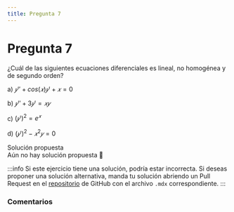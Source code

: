 ```yaml
---
title: Pregunta 7
---
```



# Pregunta 7

<div className="exercise">
¿Cuál de las siguientes ecuaciones diferenciales es lineal, no homogénea y de segundo orden?

a) $𝑦 ′′ + cos(𝑥) 𝑦 ′ + 𝑥 = 0$

b) $𝑦 ′′ + 3𝑦′ = 𝑥𝑦$

c) $(𝑦 ′ )^2 = e^𝑥$

d) $(𝑦 ′ )^2 − 𝑥^2 𝑦 = 0$

</div>

<MDXDetails>
<summary>Solución propuesta</summary>

<div className="exercise">
Aún no hay solución propuesta 🥲
</div>

:::info
Si este ejercicio tiene una solución, podría estar incorrecta. Si deseas proponer una solución alternativa, manda tu solución abriendo
un Pull Request en el [repositorio](https://github.com/crow-rojas/apuntes-fundamentals/pulls) de GitHub con el archivo
`.mdx` correspondiente.
:::

</MDXDetails>

### Comentarios

<Disqus
  url="https://crow-rojas.github.io/apuntes-fundamentals/docs/mathematics/linear-algebra/exercises/2024-2/p08"
  identifier="docs/mathematics/linear-algebra/exercises/2024-2/p08"
  title="2024-2 Álgebra Lineal - Pregunta 08"
/>
